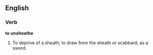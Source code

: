 ==English==

===Verb===

'''to unsheathe'''

#To deprive of a sheath; to draw from the sheath or scabbard, as a sword.